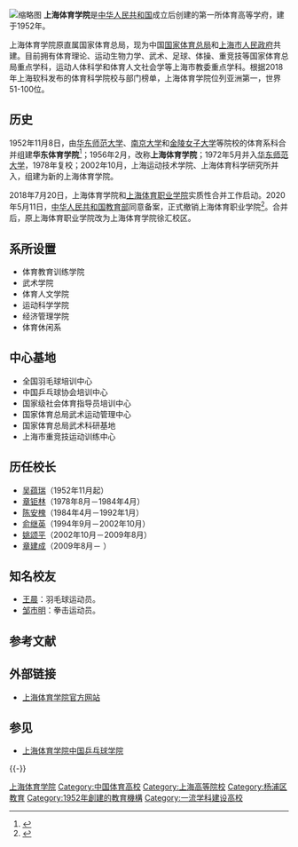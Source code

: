 {{Infobox university
| name = 上海体育学院
| native_name = 
| SealImage = Shanghai University of Sport logo.svg
| SealInfo = 上海体育学院校徽
| 图像 = 上海市政府·上海体育学院·航拍.jpg
| 图像说明 = 航拍上海体育学院
| latin_name = 
| motto = 身心一统 兼蓄竞攀
| established = 1952年
| anniversary = 
| closed = 
| type = 市属普通本科高校
| religious = 
| endowment = 
| rector = 
| chancellor = 
| chairman = 
| president = [[陈佩杰|陈佩杰]]
| vice-president = 
| provost = 
| principal = 
| vice_chancellor = 
| dean = 
| director = 
| head_label = 
| head = 
| faculty = 
| staff = 
| students = 
| undergrad = 
| postgrad = 
| doctoral = 
| profess = 
| alumni = 
| budget = 
| city = [[上海市|上海市]]
| state = 
| province = 
| country = {{CHN}}[[中华人民共和国|中华人民共和国]]
| coor = 
| location = {{CHN}}[[上海市|上海市]]<br />'''[[杨浦区|杨浦区]]长海路399号
| campus = 市區
| free_label = 
| free = 
| area = 约670余亩
| former_names = 
| sports = 
| colors = 
| nickname = 
| mascot = 
| fightsong = 
| affiliations = [[上海市教育委员会|上海市教育委员会]]
| website = [http://www.sus.edu.cn/ www.sus.edu.cn]
| logo = 
| footnotes = 
}}
{{Portal|大學|Education - Grad Hat.svg}}
[[File:上海市政府·上海体育学院·正立面.jpg|缩略图]]
'''上海体育学院'''是[[中华人民共和国|中华人民共和国]]成立后创建的第一所体育高等学府，建于1952年。

上海体育学院原直属国家体育总局，现为中国[[国家体育总局|国家体育总局]]和[[上海市人民政府|上海市人民政府]]共建。目前拥有体育理论、运动生物力学、武术、足球、体操、重竞技等国家体育总局重点学科，运动人体科学和体育人文社会学等上海市教委重点学科。根据2018年上海软科发布的体育科学院校与部门榜单，上海体育学院位列亚洲第一，世界51-100位。

== 历史 ==
1952年11月8日，由[[华东师范大学|华东师范大学]]、[[南京大学|南京大学]]和[[金陵女子大学|金陵女子大学]]等院校的体育系科合并组建'''华东体育学院'''<ref>{{Cite web|title=学校概况|url=http://www.sus.edu.cn/web/sus/xxjj|accessdate=2012-11-26|archiveurl=https://web.archive.org/web/20121019011555/http://www1.sus.edu.cn/web/sus/xxjj|archivedate=2012-10-19|dead-url=no}}</ref>；1956年2月，改称'''上海体育学院'''；1972年5月并入[[华东师范大学|华东师范大学]]，1978年复校；2002年10月，上海运动技术学院、上海体育科学研究所并入，组建为新的上海体育学院。

2018年7月20日，上海体育学院和[[上海体育职业学院|上海体育职业学院]]实质性合并工作启动。2020年5月11日，[[中华人民共和国教育部|中华人民共和国教育部]]同意备案，正式撤销上海体育职业学院<ref name="报道0529A">{{cite web|title=教育部办公厅关于公布实施专科教育高等学校备案名单的函（教发厅函〔2020〕22号）|url=http://www.moe.gov.cn/srcsite/A03/moe_634/202005/t20200520_456658.html|accessdate=2020-05-29|author=教育部办公厅|date=2020-05-11|publisher=中华人民共和国教育部|archiveurl=https://web.archive.org/web/20201103133132/http://www.moe.gov.cn/srcsite/A03/moe_634/202005/t20200520_456658.html|archivedate=2020-11-03|dead-url=no}}</ref>。合并后，原上海体育职业学院改为上海体育学院徐汇校区。

== 系所设置 ==
*体育教育训练学院
*武术学院
*体育人文学院
*运动科学学院
*经济管理学院
*体育休闲系

== 中心基地 ==
*全国羽毛球培训中心
*中国乒乓球协会培训中心
*国家级社会体育指导员培训中心
*国家体育总局武术运动管理中心
*国家体育总局武术科研基地
*上海市重竞技运动训练中心

== 历任校长 ==
*[[吴蕴瑞|吴蕴瑞]]（1952年11月起）
*[[章钜林|章钜林]]（1978年8月－1984年4月）
*[[陈安槐|陈安槐]]（1984年4月－1992年1月）
*[[俞继英|俞继英]]（1994年9月－2002年10月）
*[[姚颂平|姚颂平]]（2002年10月－2009年8月）
*[[章建成|章建成]]（2009年8月－ ）

== 知名校友 ==
*[[王晨_(羽毛球运动员)|王晨]]：羽毛球运动员。
*[[邹市明|邹市明]]：拳击运动员。

== 参考文献 ==
{{reflist}}

== 外部链接 ==
* [http://www.sus.edu.cn 上海体育学院官方网站]{{Wayback|url=http://www.sus.edu.cn/ |date=20201127013015 }}

== 参见 ==
* [[上海体育学院中国乒乓球学院|上海体育学院中国乒乓球学院]]

{{-}}
{{上海高等院校}}
{{六大体育学院}}
{{一流大学建设高校|nocat}}
[[Category:上海体育学院|]]
[[Category:中国体育高校|Category:中国体育高校]]
[[Category:上海高等院校|Category:上海高等院校]]
[[Category:杨浦区教育|Category:杨浦区教育]]
[[Category:1952年創建的教育機構|Category:1952年創建的教育機構]]
[[Category:一流学科建设高校|Category:一流学科建设高校]]